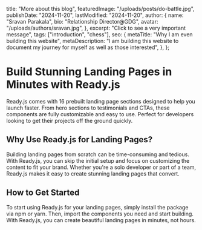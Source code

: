   title: "More about this blog",
  featuredImage: "/uploads/posts/do-battle.jpg",
  publishDate: "2024-11-20",
  lastModified: "2024-11-20",
  author: {
    name: "Sravan Parakala",
    bio: "Relationship Director@GDG",
    avatar: "/uploads/authors/sravan.jpg",
  },
  excerpt:
    "Click to see a very important message",
  tags: ["introduction", "chess"],
  seo: {
    metaTitle: "Why I am even building this website",
    metaDescription:
      "I am building this website to document my journey for myself as well as those interested",
  },
};

# Build Stunning Landing Pages in Minutes with Ready.js

Ready.js comes with 16 prebuilt landing page sections designed to help you launch faster. From hero sections to testimonials and CTAs, these components are fully customizable and easy to use. Perfect for developers looking to get their projects off the ground quickly.

## Why Use Ready.js for Landing Pages?

Building landing pages from scratch can be time-consuming and tedious. With Ready.js, you can skip the initial setup and focus on customizing the content to fit your brand. Whether you're a solo developer or part of a team, Ready.js makes it easy to create stunning landing pages that convert.

## How to Get Started

To start using Ready.js for your landing pages, simply install the package via npm or yarn. Then, import the components you need and start building. With Ready.js, you can create beautiful landing pages in minutes, not hours.

<CTACard
title="Ready to Get Started?"
description="Download Ready.js and start building beautiful landing pages today."
buttonText="Buy Now"
buttonLink="/buy"
/>

<ChessBoard
fen="rnbqkbnr/pppp2pp/5p3/4N3/4P3/8/PPPP1PPP/RNBQKB1R w KQkq - 2 3"
caption="Damiano Defense"
/>

<PGNChessBoard 
  pgn="1. e4 e5 2. Nf3 Nc6 3. Bb5 a6 4. Ba4 Nf6 5. O-O Be7"
  size={400}
  showCoordinates={true}
  caption="Spanish Opening"
  autoplay={false}
  autoplayDelay={1000}
/>